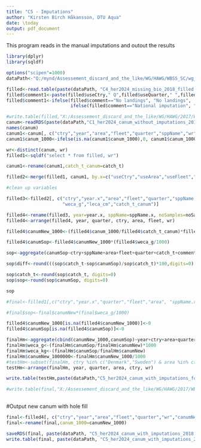 ```yaml
---
title: "C5 - Imputations"
author: "Kirsten Birch Håkansson, DTU Aqua"
date: \today
output: pdf_document
---
```


This program reads in the manual imputations and outout the results

```r
library(dplyr)
library(sqldf)

options("scipen"=1000)
dataPath<-"Q:/mynd/Assessement_discard_and_the_like/WG/HAWG/WBSS_SC/wg_HAWG/WBSS/compile_input_data/catch/data/2019/results/"
```

```r
filled<-read.table(paste(dataPath, "C4_her2024_missing_bio_2018_filled.csv", sep=""), sep=";", header=T)
filled$comment1<-paste(filled$useCtry," Q",filled$useQuarter," ",filled$useArea," fleet-", filled$useFleet, sep="")
filled$comment1<-ifelse(filled$comment=="No landings", "No landings",
                        ifelse(filled$comment=="National imputation", "National imputation", filled$comment1))

#write.table(filled,"X:/Assessement_discard_and_the_like/WG/HAWG/2017/WBSS_SC/Data/outputData/canum2016_missing_t_3_2_4_t_3_2_5_final.csv", sep=",", row.names=F)
canum<-readRDS(paste(dataPath,"C1_her2024_canum_without_imputations_2018.rds", sep=""))
names(canum)
canum1<-canum[, c("ctry","year","area","fleet","quarter","sppName","wr","canum_1000","weca_g","leca_cm","catch_t","noSample","noLength","noAge")]
canum1$canum_1000<-ifelse(is.na(canum1$canum_1000),0, canum1$canum_1000)

wr<-distinct(canum, wr)
filled1<-sqldf("select * from filled, wr")

canum1<-rename(canum1,catch_t_canum=catch_t)

filled2<-merge(filled1, canum1, by.x=c("useCtry","useArea","useFleet","useQuarter","wr"), by.y=c("ctry","area","fleet","quarter","wr"), all.x=T)

#clean up variables

filled3<-filled2[, c("ctry","year.x","area","fleet","quarter","sppName.x","catch_t","noSample.x","noLength.x","noAge.x","canumTotal","comment","comment1","wr","canum_1000",
                     "weca_g","leca_cm","catch_t_canum")]

filled4<-rename(filled3, year=year.x, sppName=sppName.x, noSamples=noSample.x, noLength=noLength.x, noAge=noAge.x)
filled4<-arrange(filled4, year, quarter, ctry, area, fleet, wr)

filled4$canumNew_1000<-(filled4$canum_1000/filled4$catch_t_canum)*filled4$catch_t
```

```r

filled4$canumSop<-filled4$canumNew_1000*(filled4$weca_g/1000)

sop<-aggregate(canumSop~ctry+sppName+area+fleet+quarter+catch_t+comment, data=filled4, FUN=sum)

sop$diff<-round(((sop$catch_t-sop$canumSop)/sop$catch_t)*100,digits=0)

sop$catch_t<-round(sop$catch_t, digits=0)
sop$sop<-round(sop$canumSop, digits=0)

sop
```
```r

#final<-filled1[,c("ctry","year.x","quarter","fleet","area", "sppName.x","wr","canumNew","weca_g","leca_cm","catch_t")]

#final$sop<-final$canumNew*(final$weca_g/1000)

filled4$canumNew_1000[is.na(filled4$canumNew_1000)]<-0
filled4$canumSop[is.na(filled4$canumSop)]<-0

finalHm<-aggregate(cbind(canumNew_1000,canumSop)~year+ctry+area+quarter+wr, data=filled4, FUN=sum)
finalHm$weca_g<-(finalHm$canumSop/finalHm$canumNew)*1000
finalHm$weca_kg<-(finalHm$canumSop/finalHm$canumNew)
finalHm$canumNew_1000000<-finalHm$canumNew_1000/1000
#testHm<-subset(finalHm, ctry %in% c("Denmark","Sweden") & area %in% c("27.3.a.20","27.3.a.21"))
testHm<-arrange(finalHm, year, quarter, area, ctry, wr)

write.table(testHm,paste(dataPath,"C5_her2024_canum_with_imputations_for_split_2018.csv", sep=""), sep=",", row.names=F)

#write.table(final,"X:/Assessement_discard_and_the_like/WG/HAWG/2017/WBSS_SC/Data/outputData/test.csv", sep=",", row.names=F)
  
```


#Output new canum with hole fill
```r

final<-filled4[, c("ctry","year","area","fleet","quarter","wr","canumNew_1000","weca_g","leca_cm", "catch_t","noSamples","noLength","noAge","comment","comment1")]
final<-rename(final,canum_1000=canumNew_1000)

saveRDS(final, paste(dataPath, "C5_her2024_canum_with_imputations_2018.rds", sep=""))
write.table(final, paste(dataPath, "C5_her2024_canum_with_imputations_2018.csv", sep=""), sep=",", row.names=F)

```


